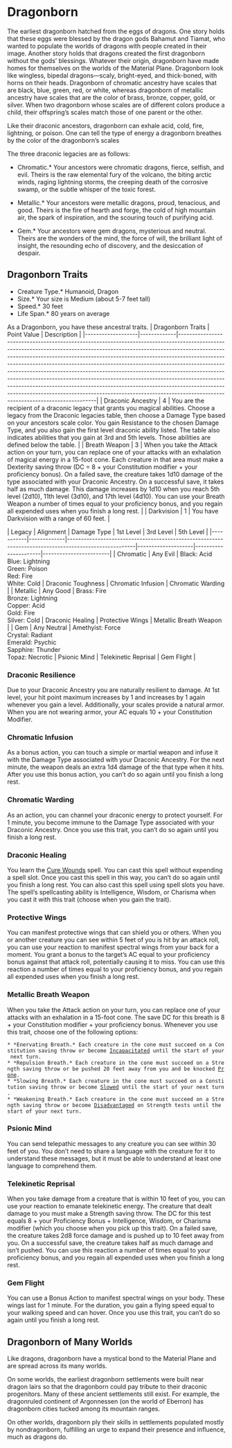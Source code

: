 = Dragonborn =
The earliest dragonborn hatched from the eggs of dragons. One story holds that these eggs were blessed by the dragon gods Bahamut and Tiamat, who wanted to populate the worlds of dragons with people created in their image. Another story holds that dragons created the first dragonborn without the gods’ blessings. Whatever their origin, dragonborn have made homes for themselves on the worlds of the Material Plane.
Dragonborn look like wingless, bipedal dragons—scaly, bright-eyed, and thick-boned, with horns on their heads. Dragonborn of chromatic ancestry have scales that are black, blue, green, red, or white, whereas dragonborn of metallic ancestry have scales that are the color of brass, bronze, copper, gold, or silver. When two dragonborn whose scales are of different colors produce a child, their offspring’s scales match those of one parent or the other.

Like their draconic ancestors, dragonborn can exhale acid, cold, fire, lightning, or poison. One can tell the type of energy a dragonborn breathes by the color of the dragonborn’s scales

The three draconic legacies are as follows:

*Chromatic.*  Your ancestors were chromatic dragons, fierce, selfish, and evil.  Theirs is the raw elemental fury of the volcano, the biting arctic winds, raging lightning storms, the creeping death of the corrosive swamp, or the subtle whisper of the toxic forest.

*Metallic.*  Your ancestors were metallic dragons, proud, tenacious, and good. Theirs is the fire of hearth and forge, the cold of high mountain air, the spark of inspiration, and the scouring touch of purifying acid.

*Gem.*  Your ancestors were gem dragons, mysterious and neutral.  Theirs are the wonders of the mind, the force of will, the brilliant light of insight, the resounding echo of discovery, and the desiccation of despair.

== Dragonborn Traits ==
*Creature Type.* Humanoid, Dragon<br>
*Size.* Your size is Medium (about 5-7 feet tall)<br>
*Speed.* 30 feet<br>
*Life Span.* 80 years on average<br>

As a Dragonborn, you have these ancestral traits.
| Dragonborn Traits | Point Value | Description                                                                                                                                                                                                                                                                                                                                                                                                                                                                                                                                                                                                                                                                                    |
|-------------------|-------------|------------------------------------------------------------------------------------------------------------------------------------------------------------------------------------------------------------------------------------------------------------------------------------------------------------------------------------------------------------------------------------------------------------------------------------------------------------------------------------------------------------------------------------------------------------------------------------------------------------------------------------------------------------------------------------------------|
| Draconic Ancestry | 4           | You are the recipient of a draconic legacy that grants you magical abilities.  Choose a legacy from the Draconic legacies table, then choose a Damage Type based on your ancestors scale color. You gain Resistance to the chosen Damage Type, and you also gain the first level draconic ability listed.  The table also indicates abilities that you gain at 3rd and 5th levels.  Those abilities are defined below the table.                                                                                                                                                                                                                                                              |
| Breath Weapon     | 3           | When you take the Attack action on your turn, you can replace one of your attacks with an exhalation of magical energy in a 15-foot cone. Each creature in that area must make a Dexterity saving throw (DC = 8 + your Constitution modifier + your proficiency bonus). On a failed save, the creature takes 1d10 damage of the type associated with your Draconic Ancestry. On a successful save, it takes half as much damage. This damage increases by 1d10 when you reach 5th level (2d10), 11th level (3d10), and 17th level (4d10). You can use your Breath Weapon a number of times equal to your proficiency bonus, and you regain all expended uses when you finish a long rest. |
| Darkvision        | 1           | You have Darkvision with a range of 60 feet.                                                                                                                                                                                                                                                                                                                                                                                                                                                                                                                                                                                                                                                   |

| Legacy    | Alignment   | Damage Type                                                                                          | 1st Level          | 3rd Level            | 5th Level              |
|-----------|-------------|------------------------------------------------------------------------------------------------------|--------------------|----------------------|------------------------|
| Chromatic | Any Evil    | Black: Acid<br> Blue: Lightning<br> Green: Poison<br> Red: Fire<br> White: Cold                      | Draconic Toughness | Chromatic Infusion   | Chromatic Warding      |
| Metallic  | Any Good    | Brass: Fire<br> Bronze: Lightning<br> Copper: Acid<br> Gold: Fire<br> Silver: Cold                   | Draconic Healing   | Protective Wings     | Metallic Breath Weapon |
| Gem       | Any Neutral | Amethyist: Force<br> Crystal: Radiant<br> Emerald: Psychic<br> Sapphire: Thunder<br> Topaz: Necrotic | Psionic Mind       | Telekinetic Reprisal | Gem Flight             |

=== Draconic Resilience ===
Due to your Draconic Ancestry you are naturally resilient to damage.  At 1st level, your hit point maximum increases by 1 and increases by 1 again whenever you gain a level.  Additionally, your scales provide a natural armor.  When you are not wearing armor, your AC equals 10 + your Constitution Modifier.

=== Chromatic Infusion ===
As a bonus action, you can touch a simple or martial weapon and infuse it with the Damage Type associated with your Draconic Ancestry. For the next minute, the weapon deals an extra 1d4 damage of the that type when it hits. After you use this bonus action, you can’t do so again until you finish a long rest.

=== Chromatic Warding ===
As an action, you can channel your draconic energy to protect yourself. For 1 minute, you become immune to the Damage Type associated with your Draconic Ancestry. Once you use this trait, you can’t do so again until you finish a long rest.

=== Draconic Healing ===
You learn the [[spells/Cure Wounds|Cure Wounds]] spell. You can cast this spell without expending a spell slot. Once you cast this spell in this way, you can’t do so again until you finish a long rest. You can also cast this spell using spell slots you have. The spell’s spellcasting ability is Intelligence, Wisdom, or Charisma when you cast it with this trait (choose when you gain the trait).

=== Protective Wings ===
You can manifest protective wings that can shield you or others. When you or another creature you can see within 5 feet of you is hit by an attack roll, you can use your reaction to manifest spectral wings from your back for a moment. You grant a bonus to the target’s AC equal to your proficiency bonus against that attack roll, potentially causing it to miss. You can use this reaction a number of times equal to your proficiency bonus, and you regain all expended uses when you finish a long rest.

=== Metallic Breath Weapon ===
When you take the Attack action on your turn, you can replace one of your attacks with an exhalation in a 15-foot cone. The save DC for this breath is 8 + your Constitution modifier + your proficiency bonus. Whenever you use this trait, choose one of the following options:

 * *Enervating Breath.* Each creature in the cone must succeed on a Constitution saving throw or become [[Conditions#Incapacitated|Incapacitated]] until the start of your next turn.
 * *Repulsion Breath.* Each creature in the cone must succeed on a Strength saving throw or be pushed 20 feet away from you and be knocked [[Conditions#Prone|Prone]].
 * *Slowing Breath.* Each creature in the cone must succeed on a Constitution saving throw or become [[Conditions#Slowed|Slowed]] until the start of your next turn.
 * *Weakening Breath.* Each creature in the cone must succeed on a Strength saving throw or become [[Conditions#Disadvantaged|Disadvantaged]] on Strength tests until the start of your next turn.

=== Psionic Mind ===
You can send telepathic messages to any creature you can see within 30 feet of you. You don’t need to share a language with the creature for it to understand these messages, but it must be able to understand at least one language to comprehend them.

=== Telekinetic Reprisal ===
When you take damage from a creature that is within 10 feet of you, you can use your reaction to emanate telekinetic energy. The creature that dealt damage to you must make a Strength saving throw.  The DC for this test equals 8 + your Proficiency Bonus + Intelligence, Wisdom, or Charisma modifier (which you choose when you pick up this trait).  On a failed save, the creature takes 2d8 force damage and is pushed up to 10 feet away from you. On a successful save, the creature takes half as much damage and isn’t pushed. You can use this reaction a number of times equal to your proficiency bonus, and you regain all expended uses when you finish a long rest.

=== Gem Flight ===
You can use a Bonus Action to manifest spectral wings on your body. These wings last for 1 minute. For the duration, you gain a flying speed equal to your walking speed and can hover. Once you use this trait, you can’t do so again until you finish a long rest.

== Dragonborn of Many Worlds ==
Like dragons, dragonborn have a mystical bond to the Material Plane and are spread across its many worlds.

On some worlds, the earliest dragonborn settlements were built near dragon lairs so that the dragonborn could pay tribute to their draconic progenitors. Many of these ancient settlements still exist. For example, the dragonruled continent of Argonnessen (on the world of Eberron) has dragonborn cities tucked among its mountain ranges.

On other worlds, dragonborn ply their skills in settlements populated mostly by nondragonborn, fulfilling an urge to expand their presence and influence, much as dragons do.
